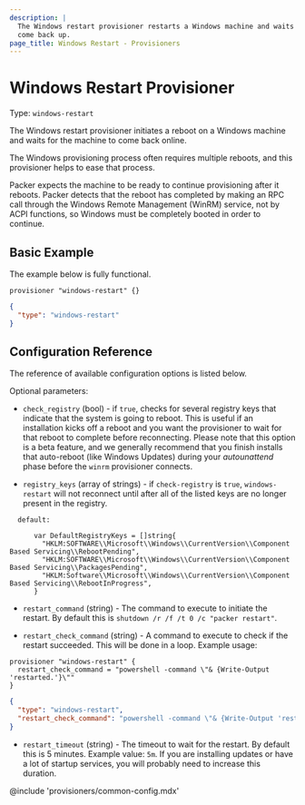 ```yaml
---
description: |
  The Windows restart provisioner restarts a Windows machine and waits for it to
  come back up.
page_title: Windows Restart - Provisioners
---
```


# Windows Restart Provisioner

Type: `windows-restart`

The Windows restart provisioner initiates a reboot on a Windows machine and
waits for the machine to come back online.

The Windows provisioning process often requires multiple reboots, and this
provisioner helps to ease that process.

Packer expects the machine to be ready to continue provisioning after it
reboots. Packer detects that the reboot has completed by making an RPC call
through the Windows Remote Management (WinRM) service, not by ACPI functions,
so Windows must be completely booted in order to continue.

## Basic Example

The example below is fully functional.

<Tabs>
<Tab heading="HCL2">

```hcl
provisioner "windows-restart" {}
```

</Tab>
<Tab heading="JSON">

```json
{
  "type": "windows-restart"
}
```

</Tab>
</Tabs>

## Configuration Reference

The reference of available configuration options is listed below.

Optional parameters:

- `check_registry` (bool) - if `true`, checks for several registry keys that
  indicate that the system is going to reboot. This is useful if an
  installation kicks off a reboot and you want the provisioner to wait for
  that reboot to complete before reconnecting. Please note that this option
  is a beta feature, and we generally recommend that you finish installs that
  auto-reboot (like Windows Updates) during your _autounattend_ phase before
  the `winrm` provisioner connects.

- `registry_keys` (array of strings) - if `check-registry` is `true`,
  `windows-restart` will not reconnect until after all of the listed keys are
  no longer present in the registry.

```
  default:

      var DefaultRegistryKeys = []string{
        "HKLM:SOFTWARE\\Microsoft\\Windows\\CurrentVersion\\Component Based Servicing\\RebootPending",
        "HKLM:SOFTWARE\\Microsoft\\Windows\\CurrentVersion\\Component Based Servicing\\PackagesPending",
        "HKLM:Software\\Microsoft\\Windows\\CurrentVersion\\Component Based Servicing\\RebootInProgress",
      }
```

- `restart_command` (string) - The command to execute to initiate the
  restart. By default this is `shutdown /r /f /t 0 /c "packer restart"`.

- `restart_check_command` (string) - A command to execute to check if the
  restart succeeded. This will be done in a loop. Example usage:

<Tabs>
<Tab heading="HCL2">

```hcl
provisioner "windows-restart" {
  restart_check_command = "powershell -command \"& {Write-Output 'restarted.'}\""
}
```

</Tab>
<Tab heading="JSON">

```json
{
  "type": "windows-restart",
  "restart_check_command": "powershell -command \"& {Write-Output 'restarted.'}\""
}
```

</Tab>
</Tabs>

- `restart_timeout` (string) - The timeout to wait for the restart. By
  default this is 5 minutes. Example value: `5m`. If you are installing
  updates or have a lot of startup services, you will probably need to
  increase this duration.

@include 'provisioners/common-config.mdx'
